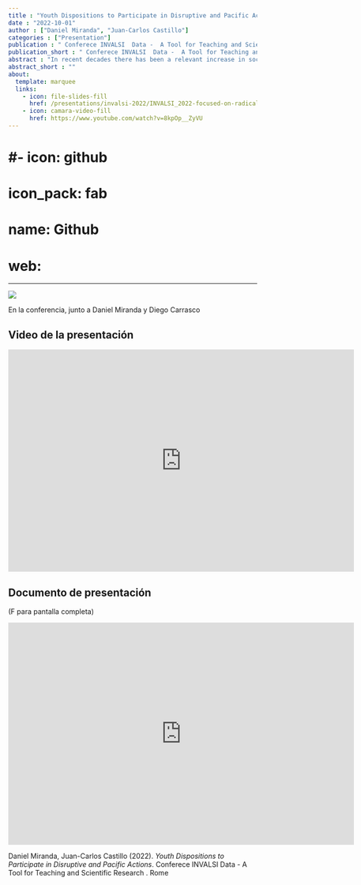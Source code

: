 ```yaml
---
title : "Youth Dispositions to Participate in Disruptive and Pacific Actions"
date : "2022-10-01"
author : ["Daniel Miranda", "Juan-Carlos Castillo"]
categories : ["Presentation"]
publication : " Conferece INVALSI  Data -  A Tool for Teaching and Scientific Research . Rome"
publication_short : " Conferece INVALSI  Data -  A Tool for Teaching and Scientific Research . Rome"
abstract : "In recent decades there has been a relevant increase in social mobilizations against governments (Brannen et al., 2020), questioning the legitimacy of democracy as a form of government (Della Porta, 2013; Dalton, 2015). Young people have played a significant role in these mobilizations, being the main actors in the various forms of political action observed, from traditional peaceful marches to more radical forms such as taking over buildings, blocking traffic or scratching walls with protest slogans. The literature shows that the various forms of participation show important gaps, being the most relevant socioeconomic conditions (Brady et al., 1995, 2015; Castillo et al., 2015) and gender (Martinez & Cumsille, 2010; Cicognani et al., 2012). However, the studies have focused on traditional forms of participation, leaving less coverage of the gaps in more radical forms of involvement. Some recent studies show that the socioeconomic conditions of origin (Hoskins & Janmaat, 2019; Sánchez & Miranda, in press) and gender (Schulz, 2019) play an important role in understanding the willingness to engage in these more radical forms of political action. In addition, there are significant differences across countries in this regard (Tapia et al., 2021). This study aims, first, to assess socioeconomic and gender gaps regarding adolescents' willingness to participate in disruptive forms of political actions. To this end is proposed to analyze the willingness of adolescents to participate in various forms of radical political participation, comparing the differences between countries and over time, using the three large-scale civic and citizenship education studies developed by the IEA: CIVED 1999, ICCS 2009 and ICCS 2016. Additionally, it is proposed to evaluate the role of inequality conditions (measured as Gini index) to explain the differences in the dispositions of these forms of political action among countries. A large number of countries participated in each of the aforementioned studies: 28 in CVIED 1999, 38 in ICCS 2009 and 24 in ICCS 2016, achieving a sample of more than 400,000 students considering all time point measures. It is expected to use the hole sample and countries. Regarding the variables to be analyzed, they correspond to three comparable items that evaluate the willingness of students to participate in protest activities such as scratching walls, blocking traffic or participating in the occupation of a building. For the analysis, the responses were coded to that those students who respond _I will or probably or I will do it for sure_ are coded as 1 and those who respond _I will not do it or probably will not do it for sure_ are coded as 0. Thus, it is possible to estimate the rate of willingness to participate in disruptive political actions. To evaluate those factors associated with disposition, some variables that are comparable between studies are used. First, the sex declared by the student is considered. Second, the educational level of the family is used. For simplicity, a dummy variable considers parents with a university education as 1 and parents with a lower educational level as 0. Additionally, the Gini index of each country was retrieved from the Standadized World Income Inequality Database (https://fsolt.org/swiid/), considering the year corresponding to the study: 1999, 2009 or 2016, respectively). Regarding the statistical modelling, a series of descriptive strategies were used to allow, in the first place, to estimate the rate of willingness to participate in each form of action in each country and year of the study. This estimattion consider the study's sampling complex design, taking into account the sample weights, stratification and primary sampling units (schools). Employing graphical tools, shows the variations among countries, types of participation and variations over 60 time. A series of multilevel logistic models estimates the effect of the predictor variables. With this technique, evaluates the gender and socioeconomic gaps, considering whether these gaps work as a fixed or random effect across countries. In addition, a set of cross-level interactions evaluates the effect of the context of inequality at the national level on the average levels and on the mentioned gaps. The preliminary results shows interesting insights about the willingness of young people to participate in disruptive or blatantly illegal activities. First, of the forms of political action evaluated, it is systematic that scratching walls have a higher disposition rate than blocking traffic. At the same time, young people are more willing to block traffic than to take over a building, which may be linked to the degree of disruptiveness or how easy it is to carry out said political action. This occurs in all the countries and the three years analyzed, with very few exceptions. It seems that different forms of political action have different meanings for students. Additionally, it is interesting that in some countries students tend to maintain their levels of disposition and in others increase relevantly, showing that differences are not only in levels but in trends as well. Second, girls consistently show a lower willingness to engage in disruptive political action than boys. This occurs in CIVED1999, ICCSS2009 and ICCS2016. Third, those students from families with university education show a lower willingness to participate in disruptive actions than young people from families with higher educational levels, showing a relevant difference from previous evidence about socioeconomic gaps in youth political participation. Fourth, regarding the relationship of this type of protest with the conditions of inequality, the result shows that students in countries with higher levels of inequality (measured with the Gini index) declare a greater willingness to protest disruptively. This result occurs in 2019 and 2016, but not in 1999. The results generated will be discussed in light of temporal and between-country variations. In addition, the gender and socioeconomic gaps observed, and their possible variations between countries will be discussed. Finally, the role of the conditions of inequality will be discussed to understand the changes in the relationship of the new generations with politics."
abstract_short : ""
about:
  template: marquee
  links:
    - icon: file-slides-fill
      href: /presentations/invalsi-2022/INVALSI_2022-focused-on-radical-.html
    - icon: camara-video-fill
      href: https://www.youtube.com/watch?v=8kpOp__ZyVU
---
```

# #- icon: github
#  icon_pack: fab
#  name: Github
#  web: 

---

![](/images/invalsi.jpg)

En la conferencia, junto a Daniel Miranda y Diego Carrasco

## Video de la presentación

<iframe width="700" height="450" src="https://www.youtube.com/watch?v=8kpOp__ZyVU" title="YouTube video player" frameborder="0" allow="accelerometer; autoplay; clipboard-write; encrypted-media; gyroscope; picture-in-picture" allowfullscreen></iframe>

## Documento de presentación

(F para pantalla completa)

<iframe width="700"  height="450" src="https://formacionciudadana.github.io/presentations/coes-invalsi-2022/INVALSI_2022-focusedonradical.html#1" title="Xaringan presentation" frameborder="0" allow="accelerometer; autoplay; clipboard-write; encrypted-media; gyroscope; picture-in-picture" allowfullscreen></iframe>


::: {.callout-note title="How to cite this work"}

Daniel Miranda, Juan-Carlos Castillo (2022). *Youth Dispositions to Participate in Disruptive and Pacific Actions*.  Conferece INVALSI  Data -  A Tool for Teaching and Scientific Research . Rome

:::

